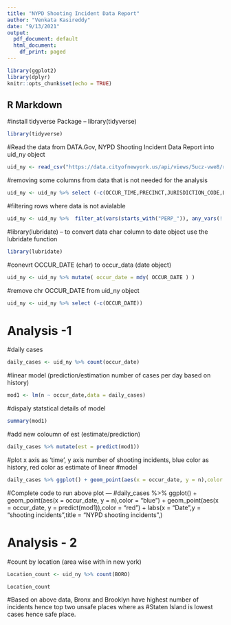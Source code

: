 ```yaml
---
title: "NYPD Shooting Incident Data Report"
author: "Venkata Kasireddy"
date: "9/13/2021"
output:
  pdf_document: default
  html_document:
    df_print: paged
---
```


```r
library(ggplot2)
library(dplyr)
knitr::opts_chunk$set(echo = TRUE)
```


## R Markdown

#install tidyverse Package -- library(tidyverse)
```r
library(tidyverse)
```

#Read the data from DATA.Gov, NYPD Shooting Incident Data Report into uid_ny object
```r
uid_ny <- read_csv("https://data.cityofnewyork.us/api/views/5ucz-vwe8/rows.csv?accessType=DOWNLOAD")
```
#removing some columns from data that is not needed for the analysis
```r
uid_ny <- uid_ny %>% select (-c(OCCUR_TIME,PRECINCT,JURISDICTION_CODE,LOCATION_DESC,STATISTICAL_MURDER_FLAG,X_COORD_CD,Y_COORD_CD,Latitude,Longitude,`New Georeferenced Column` ))
```
#filtering rows where data is not avialable
```r
uid_ny <- uid_ny %>%  filter_at(vars(starts_with("PERP_")), any_vars(! is.na(.)))
```
#library(lubridate) -- to convert data char column to date object use the lubridate function
```r
library(lubridate)
```
#conevrt OCCUR_DATE (char) to occur_data (date object)

```r
uid_ny <- uid_ny %>% mutate( occur_date = mdy( OCCUR_DATE ) )

```
#remove chr OCCUR_DATE from uid_ny object

```r
uid_ny <- uid_ny %>% select (-c(OCCUR_DATE))
```
# Analysis -1 

#daily cases
```r
daily_cases <- uid_ny %>% count(occur_date)
```

#linear model (prediction/estimation number of cases per day based on history)
```r
mod1 <- lm(n ~ occur_date,data = daily_cases)
```
#dispaly statstical details of model
```r
summary(mod1)
```
#add new coloumn of est (estimate/prediction)
```r
daily_cases %>% mutate(est = predict(mod1))
```

#plot x axis as 'time', y axis number of shooting incidents, blue color as history, red color as estimate of linear #model   
```r
daily_cases %>% ggplot() + geom_point(aes(x = occur_date, y = n),color = "blue") + geom_point(aes(x = occur_date, y = predict(mod1)),color = "red") + labs(x = "Date",y = "shooting incidents",title = "NYPD shooting incidents",)
```

#Complete code to run above plot --- 
#daily_cases %>% ggplot() + geom_point(aes(x = occur_date, y = n),color = "blue") + geom_point(aes(x = occur_date, y = predict(mod1)),color = "red") + labs(x = "Date",y = "shooting incidents",title = "NYPD shooting incidents",)





# Analysis - 2 
#count by location (area wise with in new york)
```r
Location_count <- uid_ny %>% count(BORO)

Location_count
```


#Based on above data, Bronx and Brooklyn have highest number of incidents hence top two unsafe places where as #Staten Island is lowest cases hence safe place.













